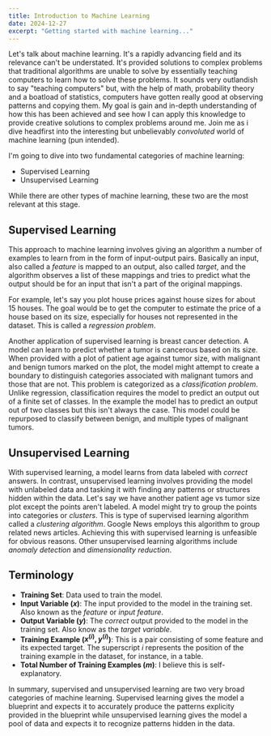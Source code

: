 ```yaml
---
title: Introduction to Machine Learning
date: 2024-12-27
excerpt: "Getting started with machine learning..."
---
```

Let's talk about machine learning. It's a rapidly advancing field and its relevance can't be understated. It's provided solutions to complex problems that traditional algorithms are unable to solve by essentially teaching computers to learn how to solve these problems. It sounds very outlandish to say "teaching computers" but, with the help of math, probability theory and a boatload of statistics, computers have gotten really good at observing patterns and copying them. My goal is gain and in-depth understanding of how this has been achieved and see how I can apply this knowledge to provide creative solutions to complex problems around me. Join me as i dive headfirst into the interesting but unbelievably _convoluted_ world of machine learning (pun intended).

I'm going to dive into two fundamental categories of machine learning:
- Supervised Learning
- Unsupervised Learning

While there are other types of machine learning, these two are the most relevant at this stage.

## Supervised Learning
This approach to machine learning involves giving an algorithm a number of examples to learn from in the form of input-output pairs. Basically an input, also called a _feature_ is mapped to an output, also called _target_, and the algorithm observes a list of these mappings and tries to predict what the output should be for an input that isn't a part of the original mappings.

For example, let's say you plot house prices against house sizes for about 15 houses. The goal would be to get the computer to estimate the price of a house based on its size, especially for houses not represented in the dataset. This is called a _regression problem_.

Another application of supervised learning is breast cancer detection. A model can learn to predict whether a tumor is cancerous based on its size. When provided with a plot of patient age against tumor size, with malignant and benign tumors marked on the plot, the model might attempt to create a boundary to distinguish categories associated with malignant tumors and those that are not. This problem is categorized as a _classification problem_. Unlike regression, classification requires the model to predict an output out of a finite set of classes. In the example the model has to predict an output out of two classes but this isn't always the case. This model could be repurposed to classify between benign, and multiple types of malignant tumors.

## Unsupervised Learning
With supervised learning, a model learns from data labeled with _correct_ answers. In contrast, unsupervised learning involves providing the model with unlabeled data and tasking it with finding any patterns or structures hidden within the data. Let's say we have another patient age vs tumor size plot except the points aren't labeled. A model might try to group the points into categories or _clusters_. This is type of supervised learning algorithm called a _clustering algorithm_. Google News employs this algorithm to group related news articles. Achieving this with supervised learning is unfeasible for obvious reasons. Other unsupervised learning algorithms include _anomaly detection_ and _dimensionality reduction_.


## Terminology
- **Training Set**: Data used to train the model.
- **Input Variable ($x$)**: The input provided to the model in the training set. Also known as the _feature_ or _input feature_.
- **Output Variable ($y$)**: The _correct_ output provided to the model in the training set. Also know as the _target variable_.
- **Training Example ($x^{(i)}, y^{(i)}$)**: This is a pair consisting of some feature and its expected target. The superscript $i$ represents the position of the training example in the dataset, for instance, in a table.
- **Total Number of Training Examples ($m$)**: I believe this is self-explanatory.

In summary, supervised and unsupervised learning are two very broad categories of machine learning. Supervised learning gives the model a blueprint and expects it to accurately produce the patterns explicity provided in the blueprint while unsupervised learning gives the model a pool of data and expects it to recognize patterns hidden in the data.
